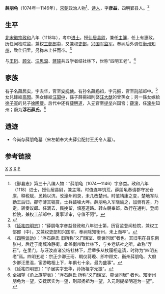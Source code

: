 '''薛朋龟'''（1074年—1146年），[[宋朝|宋朝]]政治人物<ref>《鄞县志》第三十八编人物：“薛朋龟（1074—1146）字彦益。政和八年（1118）进士，授仙居县尉，兼主簿。时值连年饥荒，薛朋龟奏请郡守发仓廪，释税赋，民赖以济。改濠州司录，未几改楚州。时值靖康之变，楚地军队勤王后归，郡守薄其犒赏，士兵鼓噪大哗。薛朋龟入军晓谕之，加赍有差，乃定。转奏议郎。任满去，民挽留，填塞道路。转左朝奉郎。改行在通判，登闻检院，兼权工部郎中，奏事详审，守值不阿”。</ref>、[[诗人|诗人]]，字'''彦益'''，四明鄞县人。<ref>{{cite web|url=http://www.zjda.gov.cn/dadb/tszt/mrcd/201209/t20120912_164429.html|title=薛朋龟|publisher=浙江档案网|author=浙江历史名人辞典|deadurl=yes|archiveurl=https://web.archive.org/web/20160304211725/http://www.zjda.gov.cn/dadb/tszt/mrcd/201209/t20120912_164429.html|archivedate=2016年3月4日|df=}}</ref>

==生平==

[[北宋|北宋]][[宋徽宗|徽宗]][[政和|政和]]八年（1118年），考中[[进士|进士]]。授[[仙居|仙居]][[县尉|县尉]]，兼任[[主簿|主簿]]，任上有惠政。历任闻检院监，兼权[[工部|工部]][[郎中|郎中]]，又兼权[[吏部|吏部]]，[[兴国军|兴国军]][[监军|监军]]。奉祠后外调任[[衡州|衡州]][[知州|知州]]，致仕归里。另称未上任而卒。<ref>《[[延祐四明志|延祐四明志]]》：“薛朋龟字彦益登政和八年进士第，历官监登闻检院，兼权工部郎（中），又兼权吏部知兴国军，奉祠除知衡州，未上而卒”。</ref>

与[[王珩|王珩]]、[[顾文|顾文]]、[[汪思温|汪思温]]、[[蔣璿_(宋朝)|蔣璿]]共五学者结社林下，世称“四明五老”。<ref>《[[四明谈助|四明谈助]]》：“浮石薛氏 旧所称“义门瑞室、奕世同居”者也。其旧宅在县东南张村，后迁于南城冷静街。此盖衡州致仕林下，与乡老结社之所，故称“浮石”。在里门，与汪汝直诸公结社林下，后辈多从杖履相造请，时称为“四明五老”焉。四明五老：宗正少卿王珩、朝仪蒋璇、郎中顾文、衡州薛朋龟、大府少卿汪思温，宦游略相上下，年俱七十余，最为盛事”。</ref>

==家族==
有子名[[薛居实|薛居实]]，字去华，官至[[安抚使|安抚使]]。有孙名[[薛扬祖|薛扬祖]]，字元振，官至[[刑部|刑部]]郎中。<ref>《延祐四明志》：“子居实字去华，孙扬祖字元振”。</ref>女兒嫁給[[高閌|高閌]]。孫女嫁給[[汪閎中|汪閎中]]，孫子薛揚祖則娶[[汪大猷|汪大猷]]的曾孫女；另一孫女嫁給[[徐子寅|徐子寅]]的兒子[[徐晞夔|徐晞夔]]。后代中还有[[薛明道|薛明道]]，入[[元朝|元]]官至[[提举|提举]]兴国宫；[[薛滦|薛滦]]，任[[滦州|滦州]]知州；蔚为'''浮石薛氏'''。<ref>[[全祖望|全祖望]]《甬上族望表》：“浮石薛氏 所称“义门瑞室、奕世同居” 者也。知衡州朋龟为一望，安抚居实为一望，刑部扬祖为一望，入元则提举明道为一望”。</ref>

==遗迹==
* 今尚存薛朋龟墓（宋左朝奉大夫薛公配封王氏令人墓）。

==参考链接==
{{reflist|2}}

{{四明五老}}
[[Category:鄞县人|X]]
[[Category:四明五老|X]]
[[Category:政和八年戊戌科进士|X]]
[[Category:浮石薛氏|P]]